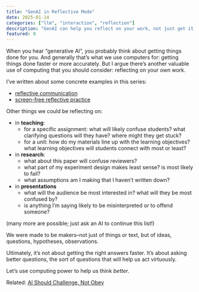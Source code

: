 ```yaml
---
title: "GenAI in Reflective Mode"
date: 2025-01-14
categories: ["llm", "interaction", "reflection"]
description: "GenAI can help you reflect on your work, not just get it done faster."
featured: 0
---
```


When you hear "generative AI", you probably think about getting things done for you. And generally that's what we use computers for: getting things done faster or more accurately. But I argue there's another valuable use of computing that you should consider: reflecting on your own work.

I've written about some concrete examples in this series:

- [reflective communication](/posts/reflective-communication/index.qmd)
- [screen-free reflective practice](/posts/reflective-practice/index.qmd)

Other things we could be reflecting on:

- in **teaching**:
    - for a specific assignment: what will likely confuse students? what clarifying questions will they have? where might they get stuck?
    - for a unit: how do my materials line up with the learning objectives? what learning objectives will students connect with most or least?
- in **research**:
  - what about this paper will confuse reviewers?
  - what part of my experiment design makes least sense? is most likely to fail?
  - what assumptions am I making that I haven't written down?
- in **presentations**
  - what will the audience be most interested in? what will they be most confused by?
  - is anything I'm saying likely to be misinterpreted or to offend someone?

(many more are possible; just ask an AI to continue this list!)

We were made to be makers--not just of things or text, but of ideas, questions, hypotheses, observations.

Ultimately, it's not about getting the right answers faster. It's about asking better questions, the sort of questions that will help us act virtuously.

Let's use computing power to help us think *better*.

Related: [AI Should Challenge, Not Obey](https://dl.acm.org/doi/10.1145/3649404)
